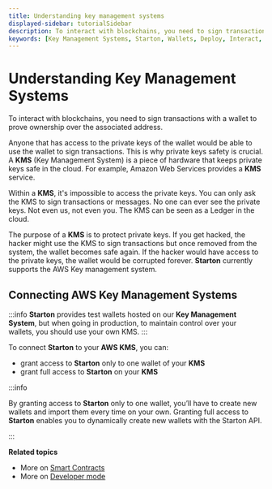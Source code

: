```yaml
---
title: Understanding key management systems
displayed-sidebar: tutorialSidebar
description: To interact with blockchains, you need to sign transactions with a wallet to prove ownership over the associated address. Learn about key management systems
keywords: [Key Management Systems, Starton, Wallets, Deploy, Interact, Transaction]
---
```


# Understanding Key Management Systems

To interact with blockchains, you need to sign transactions with a wallet to prove ownership over the associated address.

Anyone that has access to the private keys of the wallet would be able to use the wallet to sign transactions.
This is why private keys safety is crucial. A **KMS** (Key Management System) is a piece of hardware that keeps private keys safe in the cloud.
For example, Amazon Web Services provides a **KMS** service.

Within a **KMS**, it's impossible to access the private keys. You can only ask the KMS to sign transactions or messages.
No one can ever see the private keys. Not even us, not even you. The KMS can be seen as a Ledger in the cloud.

The purpose of a **KMS** is to protect private keys.
If you get hacked, the hacker might use the KMS to sign transactions but once removed from the system, the wallet becomes safe again.
If the hacker would have access to the private keys, the wallet would be corrupted forever.
**Starton** currently supports the AWS Key management system.

## Connecting AWS Key Management Systems

:::info 
**Starton** provides test wallets hosted on our **Key Management System**, but when going in production, to maintain control over your wallets, you should use your own KMS.
:::

To connect **Starton** to your **AWS KMS**, you can:

-   grant access to **Starton** only to one wallet of your **KMS**
-   grant full access to **Starton** on your **KMS**

:::info

By granting access to **Starton** only to one wallet, you’ll have to create new wallets and import them every time on your own.
Granting full access to **Starton** enables you to dynamically create new wallets with the Starton API.

:::

**Related topics**

-   More on [Smart Contracts](/smart-contract/understanding-smart-contracts.mdx)
-   More on [Developer mode](/developer/discovering-coding-interface.mdx)
